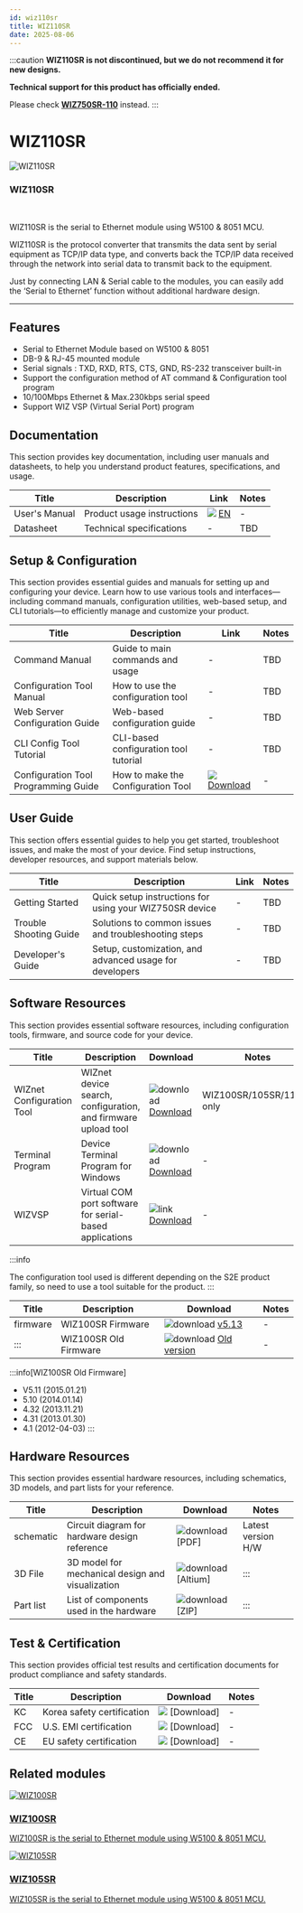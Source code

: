 ```yaml
---
id: wiz110sr
title: WIZ110SR
date: 2025-08-06
---
```



:::caution
**WIZ110SR is not discontinued, but we do not recommend it for new designs.**

**Technical support for this product has officially ended.**

Please check **[WIZ750SR-110](./../WIZ750SR-1xx-Series/WIZ750SR-110/WIZ750SR-110.mdx)** instead.
:::

# WIZ110SR

<div className="main-card">
  <img src="/img/products/wiz110sr/wiz110sr-web-1.jpg" alt="WIZ110SR" />
  <div>
    <h3>WIZ110SR</h3>
    <br />
    <p>
      WIZ110SR is the serial to Ethernet module using W5100 & 8051 MCU. 
    </p>
  </div>
</div>

WIZ110SR is the protocol converter that transmits the data sent by serial equipment as TCP/IP data type, and converts back the TCP/IP data received through the network into serial data to transmit back to the equipment.

Just by connecting LAN & Serial cable to the modules, you can easily add the ‘Serial to Ethernet’ function without additional hardware design.

---


## Features

- Serial to Ethernet Module based on W5100 & 8051
- DB-9 & RJ-45 mounted module
- Serial signals : TXD, RXD, RTS, CTS, GND, RS-232 transceiver built-in
- Support the configuration method of AT command & Configuration tool program
- 10/100Mbps Ethernet & Max.230kbps serial speed
- Support WIZ VSP (Virtual Serial Port) program


## Documentation

This section provides key documentation, including user manuals and datasheets, to help you understand product features, specifications, and usage.

| Title | Description | Link | Notes |
|-------|-------------|------|-------|
| User's Manual  | Product usage instructions | ![](\img\docs_icon_small.png) [EN](/img/products/wiz110sr/WIZ110SR_UM_v210e.pdf) | - |
| Datasheet | Technical specifications | - | TBD |


## Setup & Configuration

This section provides essential guides and manuals for setting up and configuring your device.
Learn how to use various tools and interfaces—including command manuals, configuration utilities, web-based setup, and CLI tutorials—to efficiently manage and customize your product.

| Title | Description | Link | Notes |
|-------|-------------|------|-------|
| Command Manual | Guide to main commands and usage | - | TBD |
| Configuration Tool Manual | How to use the configuration tool | - | TBD |
| Web Server Configuration Guide | Web-based configuration guide | - | TBD |
| CLI Config Tool Tutorial | CLI-based configuration tool tutorial | - | TBD |
| Configuration Tool Programming Guide | How to make the Configuration Tool | ![](\img\docs_icon_small.png) [Download](/img/products/wiz100sr/WIZ1x0SR_AN_S2E-Programming-Guide_V030E.pdf) | - |


## User Guide

This section offers essential guides to help you get started, troubleshoot issues, and make the most of your device. Find setup instructions, developer resources, and support materials below.

| Title | Description | Link | Notes |
|-------|-------------|------|-------|
| Getting Started | Quick setup instructions for using your WIZ750SR device | - | TBD |
| Trouble Shooting Guide | Solutions to common issues and troubleshooting steps | - | TBD |
| Developer's Guide | Setup, customization, and advanced usage for developers | - | TBD |


## Software Resources

This section provides essential software resources, including configuration tools, firmware, and source code for your device.

<Tabs>
  <TabItem value="tool" label="Tools" default>
      
  | Title | Description | Download | Notes |
  |-------|-------------|----------|-------|
  | WIZnet Configuration Tool | WIZnet device search, configuration, and firmware upload tool | ![download](/img/products/w5500/w5500_evb/icons/download.png) [Download](/img/products/wiz100sr/WIZ1xxSR_Config.zip) | WIZ100SR/105SR/110SR only |
  | Terminal Program | Device Terminal Program for Windows | ![download](/img/products/w5500/w5500_evb/icons/download.png) [Download](/img/products/wiz100sr/Device_Terminal.zip) | - |
  | WIZVSP | Virtual COM port software for serial-based applications | ![link](\img\link.png) [Download](http://wizvsp.wiznet.io/) | - |

  :::info

  The configuration tool used is different depending on the S2E product family, so need to use a tool suitable for the product.
  :::
  </TabItem>
  <TabItem value="firmware" label="Firmware" default>

  | Title | Description | Download | Notes |
  |-------|-------------|----------|-------|
  | firmware | WIZ100SR Firmware | ![download](/img/products/w5500/w5500_evb/icons/download.png) [v5.13](/img/products/wiz110sr/APP_110sr_0513.zip) | - |
  | ::: | WIZ100SR Old Firmware | ![download](/img/products/w5500/w5500_evb/icons/download.png) [Old version](/img/products/wiz110sr/WIZ110SR_old_FW.zip) | - |

  :::info[WIZ100SR Old Firmware]

  - V5.11 (2015.01.21)
  - 5.10 (2014.01.14)
  - 4.32 (2013.11.21)
  - 4.31 (2013.01.30)
  - 4.1 (2012-04-03)
  :::
  </TabItem>
</Tabs>
 

## Hardware Resources

This section provides essential hardware resources, including schematics, 3D models, and part lists for your reference.

| Title | Description | Download | Notes |
|-------|-------------|----------|-------|
| schematic | Circuit diagram for hardware design reference | ![download](/img/products/w5500/w5500_evb/icons/download.png) [PDF] | Latest version H/W |
| 3D File | 3D model for mechanical design and visualization | ![download](/img/products/w5500/w5500_evb/icons/download.png) [Altium] | ::: |
| Part list | List of components used in the hardware | ![download](/img/products/w5500/w5500_evb/icons/download.png) [ZIP] | ::: | 


## Test & Certification

This section provides official test results and certification documents for product compliance and safety standards.

| Title | Description | Download | Notes |
|-------|-------------|----------|-------|
| KC | Korea safety certification | ![](\img\docs_icon_small.png) [Download] | - |
| FCC | U.S. EMI certification | ![](\img\docs_icon_small.png) [Download] | - |
| CE | EU safety certification | ![](\img\docs_icon_small.png) [Download] | - |


## Related modules

  <div className="link-card">
  <a
    href="/Product/S2E-Module/WIZ100SR"
    target="_blank"
    rel="noopener noreferrer"
    className="link-card-content"
  >
    <img src="/img/products/wiz100sr/wiz100sr_web_280.jpg" alt="WIZ100SR" />
    <div>
      <h3>WIZ100SR</h3>
      <p>
        WIZ100SR is the serial to Ethernet module using W5100 & 8051 MCU.
      </p>
    </div>
  </a>
  </div>

  <div className="link-card">
  <a
    href="/Product/S2E-Module/WIZ105SR"
    target="_blank"
    rel="noopener noreferrer"
    className="link-card-content"
  >
    <img src="/img/products/wiz105sr/wiz105sr-web-1.jpg" alt="WIZ105SR" />
    <div>
      <h3>WIZ105SR</h3>
      <p>
        WIZ105SR is the serial to Ethernet module using W5100 & 8051 MCU.
      </p>
    </div>
  </a>
  </div>
